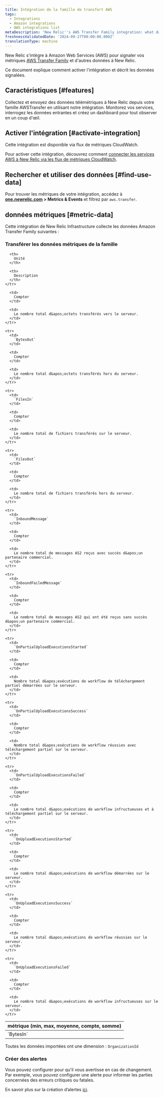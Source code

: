 ```yaml
---
title: Intégration de la famille de transfert AWS
tags:
  - Integrations
  - Amazon integrations
  - AWS integrations list
metaDescription: 'New Relic''s AWS Transfer Family integration: what data it reports and how to enable it.'
freshnessValidatedDate: '2024-09-27T00:00:00.000Z'
translationType: machine
---
```


New Relic s&apos;intègre à Amazon Web Services (AWS) pour signaler vos métriques [AWS Transfer Family](https://aws.amazon.com/aws-transfer-family/) et d&apos;autres données à New Relic.

Ce document explique comment activer l&apos;intégration et décrit les données signalées.

## Caractéristiques [#features]

Collectez et envoyez des données télémétriques à New Relic depuis votre famille AWSTransfer en utilisant notre intégration. Monitorez vos services, interrogez les données entrantes et créez un dashboard pour tout observer en un coup d&apos;œil.

## Activer l&apos;intégration [#activate-integration]

Cette intégration est disponible via flux de métriques CloudWatch.

Pour activer cette intégration, découvrez comment [connecter les services AWS à New Relic via les flux de métriques CloudWatch](/docs/infrastructure/amazon-integrations/connect/aws-metric-stream-setup/).

## Rechercher et utiliser des données [#find-use-data]

Pour trouver les métriques de votre intégration, accédez à <DNT>**[one.newrelic.com](https://one.newrelic.com/all-capabilities) &gt; Metrics &amp; Events**</DNT> et filtrez par `aws.transfer`.

## données métriques [#metric-data]

Cette intégration de New Relic Infrastructure collecte les données Amazon Transfer Family suivantes :

### Transférer les données métriques de la famille

<table>
  <thead>
    <tr>
      <th style={{ width: "200px" }}>
        métrique (min, max, moyenne, compte, somme)
      </th>

      <th>
        Unité
      </th>

      <th>
        Description
      </th>
    </tr>
  </thead>

  <tbody>
    <tr>
      <td>
        `BytesIn`
      </td>

      <td>
        Compter
      </td>

      <td>
        Le nombre total d&apos;octets transférés vers le serveur.
      </td>
    </tr>

    <tr>
      <td>
        `BytesOut`
      </td>

      <td>
        Compter
      </td>

      <td>
        Le nombre total d&apos;octets transférés hors du serveur.
      </td>
    </tr>

    <tr>
      <td>
        `FilesIn`
      </td>

      <td>
        Compter
      </td>

      <td>
        Le nombre total de fichiers transférés sur le serveur.
      </td>
    </tr>

    <tr>
      <td>
        `FilesOut`
      </td>

      <td>
        Compter
      </td>

      <td>
        Le nombre total de fichiers transférés hors du serveur.
      </td>
    </tr>

    <tr>
      <td>
        `InboundMessage`
      </td>

      <td>
        Compter
      </td>

      <td>
        Le nombre total de messages AS2 reçus avec succès d&apos;un partenaire commercial.
      </td>
    </tr>

    <tr>
      <td>
        `InboundFailedMessage`
      </td>

      <td>
        Compter
      </td>

      <td>
        Le nombre total de messages AS2 qui ont été reçus sans succès d&apos;un partenaire commercial.
      </td>
    </tr>

    <tr>
      <td>
        `OnPartialUploadExecutionsStarted`
      </td>

      <td>
        Compter
      </td>

      <td>
        Nombre total d&apos;exécutions de workflow de téléchargement partiel démarrées sur le serveur.
      </td>
    </tr>

    <tr>
      <td>
        `OnPartialUploadExecutionsSuccess`
      </td>

      <td>
        Compter
      </td>

      <td>
        Nombre total d&apos;exécutions de workflow réussies avec téléchargement partiel sur le serveur.
      </td>
    </tr>

    <tr>
      <td>
        `OnPartialUploadExecutionsFailed`
      </td>

      <td>
        Compter
      </td>

      <td>
        Le nombre total d&apos;exécutions de workflow infructueuses et à téléchargement partiel sur le serveur.
      </td>
    </tr>

    <tr>
      <td>
        `OnUploadExecutionsStarted`
      </td>

      <td>
        Compter
      </td>

      <td>
        Le nombre total d&apos;exécutions de workflow démarrées sur le serveur.
      </td>
    </tr>

    <tr>
      <td>
        `OnUploadExecutionsSuccess`
      </td>

      <td>
        Compter
      </td>

      <td>
        Le nombre total d&apos;exécutions de workflow réussies sur le serveur.
      </td>
    </tr>

    <tr>
      <td>
        `OnUploadExecutionsFailed`
      </td>

      <td>
        Compter
      </td>

      <td>
        Le nombre total d&apos;exécutions de workflow infructueuses sur le serveur.
      </td>
    </tr>
  </tbody>
</table>

Toutes les données importées ont une dimension : `OrganizationId`

### Créer des alertes

Vous pouvez configurer <InlinePopover type="alerts" />pour qu&apos;il vous avertisse en cas de changement. Par exemple, vous pouvez configurer une alerte pour informer les parties concernées des erreurs critiques ou fatales.

En savoir plus sur la création d’alertes [ici](/docs/tutorial-create-alerts/create-an-alert/).